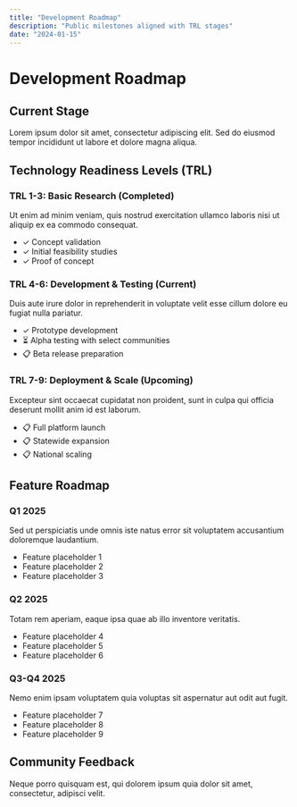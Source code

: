 ```yaml
---
title: "Development Roadmap"
description: "Public milestones aligned with TRL stages"
date: "2024-01-15"
---
```


# Development Roadmap

## Current Stage

Lorem ipsum dolor sit amet, consectetur adipiscing elit. Sed do eiusmod tempor incididunt ut labore et dolore magna aliqua.

## Technology Readiness Levels (TRL)

### TRL 1-3: Basic Research (Completed)

Ut enim ad minim veniam, quis nostrud exercitation ullamco laboris nisi ut aliquip ex ea commodo consequat.

- ✓ Concept validation
- ✓ Initial feasibility studies
- ✓ Proof of concept

### TRL 4-6: Development & Testing (Current)

Duis aute irure dolor in reprehenderit in voluptate velit esse cillum dolore eu fugiat nulla pariatur.

- ✓ Prototype development
- ⏳ Alpha testing with select communities
- 📋 Beta release preparation

### TRL 7-9: Deployment & Scale (Upcoming)

Excepteur sint occaecat cupidatat non proident, sunt in culpa qui officia deserunt mollit anim id est laborum.

- 📋 Full platform launch
- 📋 Statewide expansion
- 📋 National scaling

## Feature Roadmap

### Q1 2025

Sed ut perspiciatis unde omnis iste natus error sit voluptatem accusantium doloremque laudantium.

- Feature placeholder 1
- Feature placeholder 2
- Feature placeholder 3

### Q2 2025

Totam rem aperiam, eaque ipsa quae ab illo inventore veritatis.

- Feature placeholder 4
- Feature placeholder 5
- Feature placeholder 6

### Q3-Q4 2025

Nemo enim ipsam voluptatem quia voluptas sit aspernatur aut odit aut fugit.

- Feature placeholder 7
- Feature placeholder 8
- Feature placeholder 9

## Community Feedback

Neque porro quisquam est, qui dolorem ipsum quia dolor sit amet, consectetur, adipisci velit.

